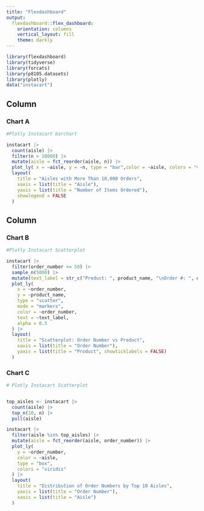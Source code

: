 ```yaml
---
title: "Flexdashboard"
output: 
  flexdashboard::flex_dashboard:
    orientation: columns
    vertical_layout: fill
    theme: darkly 
---
```


```r
library(flexdashboard)
library(tidyverse)
library(forcats)
library(p8105.datasets)
library(plotly)
data("instacart")
```


Column {data-width=650}
-----------------------------------------------------------------------

### Chart A

```r

#Plotly Instacart barchart

instacart |> 
  count(aisle) |>                         
  filter(n > 10000) |>                    
  mutate(aisle = fct_reorder(aisle, n)) |> 
  plot_ly( x = ~aisle, y = ~n, type = "bar",color = ~aisle, colors = "viridis" ) |>
  layout(
    title = "Aisles with More Than 10,000 Orders",
    xaxis = list(title = "Aisle"),
    yaxis = list(title = "Number of Items Ordered"),
    showlegend = FALSE
  )
```

Column {data-width=350}
-----------------------------------------------------------------------

### Chart B

```r
#Plotly Instacart Scatterplot 

instacart |> 
  filter(order_number <= 50) |> 
  sample_n(5000) |> 
  mutate(text_label = str_c("Product: ", product_name, "\nOrder #: ", order_number)) |> 
  plot_ly(
    x = ~order_number,        
    y = ~product_name,       
    type = "scatter",
    mode = "markers",
    color = ~order_number,
    text = ~text_label,       
    alpha = 0.5
  ) |> 
  layout(
    title = "Scatterplot: Order Number vs Product",
    xaxis = list(title = "Order Number"),
    yaxis = list(title = "Product", showticklabels = FALSE) 
  )
```

### Chart C

```r
# Plotly Instacart Scatterplot


top_aisles <- instacart |> 
  count(aisle) |> 
  top_n(10, n) |> 
  pull(aisle)

instacart |> 
  filter(aisle %in% top_aisles) |>                
  mutate(aisle = fct_reorder(aisle, order_number)) |>  
  plot_ly(
    y = ~order_number, 
    color = ~aisle, 
    type = "box", 
    colors = "viridis"
  ) |> 
  layout(
    title = "Distribution of Order Numbers by Top 10 Aisles",
    yaxis = list(title = "Order Number"),
    xaxis = list(title = "Aisle")
  )
```



